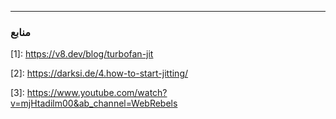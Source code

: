 
<Intro />

---


### منابع

\[1\]: https://v8.dev/blog/turbofan-jit

\[2\]: https://darksi.de/4.how-to-start-jitting/

\[3\]: https://www.youtube.com/watch?v=mjHtadilm00&ab_channel=WebRebels
